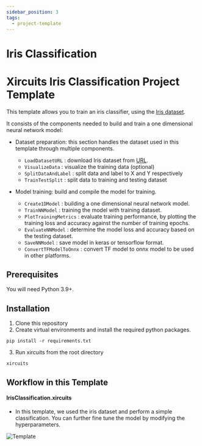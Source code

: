 ```yaml
---
sidebar_position: 3
tags:
  - project-template
---
```


# Iris Classification

# Xircuits Iris Classification Project Template

This template allows you to train an iris classifier, using the [Iris dataset](http://archive.ics.uci.edu/ml/machine-learning-databases/iris/iris.data).

It consists of the components needed to build and train a one dimensional neural network model:

- Dataset preparation: this section handles the dataset used in this template through multiple components.

  - `LoadDatasetURL` : download Iris dataset from [URL](http://archive.ics.uci.edu/ml/machine-learning-databases/iris/iris.data).
  - `VisualizeData` : visualize the training data (optional)
  - `SplitDataAndLabel` : split data and label to X and Y respectively
  - `TrainTestSplit` : split data to training and testing dataset

- Model training: build and compile the model for training.
  - `Create1DModel` : building a one dimensional neural network model.
  - `TrainNNModel` : training the model with training dataset.
  - `PlotTrainingMetrics` : evaluate training performance, by plotting the training loss and accuracy against the number of training epochs.
  - `EvaluateNNModel` : determine the model loss and accuracy based on the testing dataset.
  - `SaveNNModel` : save model in keras or tensorflow format.
  - `ConvertTFModelToOnnx` : convert TF model to onnx model to be used in other platforms.

## Prerequisites

You will need Python 3.9+.

## Installation

1. Clone this repository
2. Create virtual environments and install the required python packages.

```
pip install -r requirements.txt
```

3. Run xircuits from the root directory

```
xircuits
```

## Workflow in this Template

#### IrisClassification.xircuits

- In this template, we used the iris dataset and perform a simple classification. You can further fine tune the model by modifying the hyperparameters.

![Template](https://github.com/XpressAI/x-template-iris_classification/raw/main/images/iris_template.gif)
